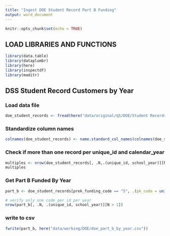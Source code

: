 ```yaml
---
title: "Ingest DOE Student Record Part B Funding"
output: word_document
---
```


```r
knitr::opts_chunk$set(echo = TRUE)
```

## LOAD LIBRARIES AND FUNCTIONS
```r
library(data.table)
library(dataplumbr)
library(here)
library(inspectdf)
library(maditr)
```

## DSS Student Record Customers by Year
### Load data file
```r
doe_student_records <- fread(here("data/original/q5/DOE/Student Records.csv"), colClasses = "character")
```

### Standardize column names
```r
colnames(doe_student_records) <- name.standard_col_names(colnames(doe_student_records))
```

### Check if more than one record per unique_id and calendar_year
```r
multiples <- nrow(doe_student_records[, .N,.(unique_id, school_year)][N > 1])
multiples
```

### Get Part B Funded By Year
```r
part_b <- doe_student_records[prek_funding_code == "5", .(pk_code = unique(prek_funding_code)),.(unique_id, school_year)]

# verify only one code per id per year
nrow(part_b[, .N, .(unique_id, school_year)][N > 1])
```

### write to csv
```r
fwrite(part_b, here("data/working/DOE/doe_part_b_by_year.csv"))
```

